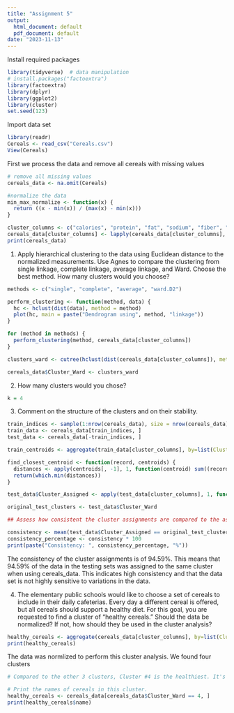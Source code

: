 ```yaml
---
title: "Assignment 5"
output:
  html_document: default
  pdf_document: default
date: "2023-11-13"
---
```

Install required packages
```r
library(tidyverse)  # data manipulation
# install.packages("factoextra") 
library(factoextra) 
library(dplyr)
library(ggplot2)
library(cluster)
set.seed(123)
```
Import data set
```r
library(readr)
Cereals <- read_csv("Cereals.csv")
View(Cereals)
```
First we process the data and remove all cereals with missing values
```r
# remove all missing values
cereals_data <- na.omit(Cereals)

#normalize the data
min_max_normalize <- function(x) {
  return ((x - min(x)) / (max(x) - min(x)))
}

cluster_columns <- c("calories", "protein", "fat", "sodium", "fiber", "carbo", "sugars", "potass", "vitamins")
cereals_data[cluster_columns] <- lapply(cereals_data[cluster_columns], min_max_normalize)
print(cereals_data)
```
1. Apply hierarchical clustering to the data using Euclidean distance to the normalized measurements. Use Agnes to compare the clustering from single linkage, complete linkage, average linkage, and Ward. Choose the best method. How many clusters would you choose?
```r

methods <- c("single", "complete", "average", "ward.D2")

perform_clustering <- function(method, data) {
  hc <- hclust(dist(data), method = method)
  plot(hc, main = paste("Dendrogram using", method, "linkage"))
}

for (method in methods) {
  perform_clustering(method, cereals_data[cluster_columns])
}

clusters_ward <- cutree(hclust(dist(cereals_data[cluster_columns]), method = "ward.D2"), k = 4)

cereals_data$Cluster_Ward <- clusters_ward
```
2. How many clusters would you chose? 
```r
k = 4 
```
3. Comment on the structure of the clusters and on their stability. 
```r
train_indices <- sample(1:nrow(cereals_data), size = nrow(cereals_data) / 2)
train_data <- cereals_data[train_indices, ]
test_data <- cereals_data[-train_indices, ]

train_centroids <- aggregate(train_data[cluster_columns], by=list(Cluster=train_data$Cluster_Ward), mean)

find_closest_centroid <- function(record, centroids) {
  distances <- apply(centroids[, -1], 1, function(centroid) sum((record - centroid)^2))
  return(which.min(distances))
}

test_data$Cluster_Assigned <- apply(test_data[cluster_columns], 1, function(x) find_closest_centroid(x, train_centroids))

original_test_clusters <- test_data$Cluster_Ward

## Assess how consistent the cluster assignments are compared to the assignments based on all the data.

consistency <- mean(test_data$Cluster_Assigned == original_test_clusters)
consistency_percentage <- consistency * 100
print(paste("Consistency: ", consistency_percentage, "%"))
```
The consistency of the cluster assignments is of 94.59%. This means that 94.59% of the data in the testing sets was assigned to the same cluster when using cereals_data. This indicates high consistency and that the data set is not highly sensitive to variations in the data.

4. The elementary public schools would like to choose a set of cereals to include in their daily cafeterias. Every day a different cereal is offered, but all cereals should support a healthy diet. For this goal, you are requested to find a cluster of “healthy cereals.” Should the data be normalized? If not, how should they be used in the cluster analysis?
```r
healthy_cereals <- aggregate(cereals_data[cluster_columns], by=list(Cluster=cereals_data$Cluster_Ward), mean)
print(healthy_cereals)
```
The data was normlized to perform this cluster analysis. We found four clusters 
```r
# Compared to the other 3 clusters, Cluster #4 is the healthiest. It's low on calories, protein, fat, sodium and sugars.

# Print the names of cereals in this cluster.
healthy_cereals <- cereals_data[cereals_data$Cluster_Ward == 4, ]
print(healthy_cereals$name)
```